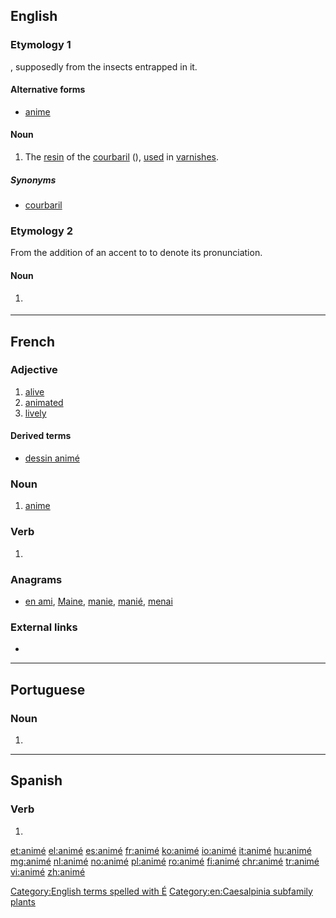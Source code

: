 ==English==
===Etymology 1===
{{wikipedia|Hymenaea courbaril}}
{{borrowing|fr|animé||[[animated]]|lang=en}}, supposedly from the insects entrapped in it.

====Alternative forms====
* {{qualifier|improper}} [[anime]]

====Noun====
{{en-noun|-}}

# The [[resin]] of the [[courbaril]] ({{taxlink|Hymenaea courbaril|species|noshow=1}}), [[use]]d in [[varnish]]es.
=====Synonyms=====
* {{qualifier|dated}} [[courbaril]]

===Etymology 2===
From the addition of an accent to {{term|anime}} to denote its pronunciation.

====Noun====
{{en-noun|-|s}}

# {{context|informal}} {{alternative spelling of|anime|lang=en}}

[[Category:English terms spelled with É]]
[[Category:en:Caesalpinia subfamily plants]]

----

==French==

===Adjective===
{{fr-adj}}

# [[alive]]
# [[animated]]
# [[lively]]

====Derived terms====
* [[dessin animé]]

===Noun===
{{fr-noun|m}}

# [[anime#English|anime]]

===Verb===
{{fr-past participle}}

# {{past participle of|animer|lang=fr|nocat=1}}

===Anagrams===
* [[en ami#French|en ami]], [[Maine#French|Maine]], [[manie#French|manie]], [[manié#French|manié]], [[menai#French|menai]]

===External links===
* {{R:TLFi}}

----

==Portuguese==

===Noun===
{{pt-noun|m|s}}

# {{alternative form of|anime|lang=pt}}

----

==Spanish==

===Verb===
{{es-verb-form}}

# {{es-verb form of|ending=ar|mood=indicative|tense=preterite|pers=1|number=singular|animar}}

[[et:animé]]
[[el:animé]]
[[es:animé]]
[[fr:animé]]
[[ko:animé]]
[[io:animé]]
[[it:animé]]
[[hu:animé]]
[[mg:animé]]
[[nl:animé]]
[[no:animé]]
[[pl:animé]]
[[ro:animé]]
[[fi:animé]]
[[chr:animé]]
[[tr:animé]]
[[vi:animé]]
[[zh:animé]]